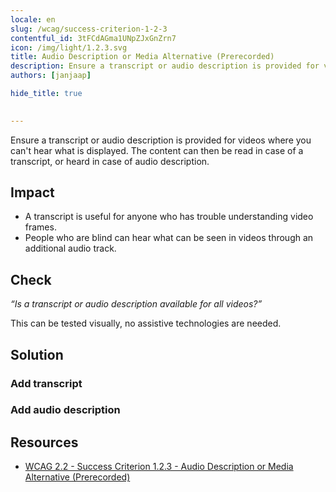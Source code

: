 ```yaml
---
locale: en
slug: /wcag/success-criterion-1-2-3
contentful_id: 3tFCdAGma1UNpZJxGnZrn7
icon: /img/light/1.2.3.svg
title: Audio Description or Media Alternative (Prerecorded)
description: Ensure a transcript or audio description is provided for videos where you can't hear what is displayed.
authors: [janjaap]

hide_title: true

	
---
```


<Hero
  title="Audio Description or Media Alternative (Prerecorded)"
  icon="/img/light/1.2.3.svg"
  prefix="Success Criterion 1.2.3"
  suffix="Level A"
/>

Ensure a transcript or audio description is provided for videos where you can't hear what is displayed. The content can then be read in case of a transcript, or heard in case of audio description.

## Impact

- A transcript is useful for anyone who has trouble understanding video frames.
- People who are blind can hear what can be seen in videos through an additional audio track.

## Check

*“Is a transcript or audio description available for all videos?”*

This can be tested visually, no assistive technologies are needed.

## Solution

### Add transcript

<CodeSample id="media-transcript" locale="en"/>

### Add audio description

<CodeSample id="media-audio-description" locale="en"/>

## Resources

- [WCAG 2.2 - Success Criterion 1.2.3 - Audio Description or Media Alternative (Prerecorded)](https://www.w3.org/TR/WCAG22/#audio-description-or-media-alternative-prerecorded)